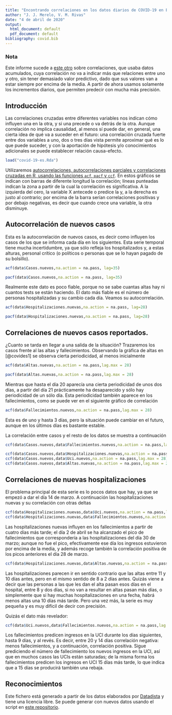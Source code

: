 ```yaml
---
title: "Encontrando correlaciones en los datos diarios de COVID-19 en España"
author: "J. J. Merelo, V. M. Rivas"
date: "4 de abril de 2020"
output:
  html_document: default
  pdf_document: default
bibliography: covid.bib
---
```


### Nota

Este informe sucede a [este otro](https://rpubs.com/jjmerelo/correlaciones-es-covid19) sobre correlaciones, que usaba datos acumulados, cuya correlación no va a indicar más que relaciones entre uno y otro, sin tener demasiado valor predictivo, dado que sus valores van a estar siempre por encima de la media. A partir de ahora usamos solamente los incrementos diarios, que permiten predecir con mucha más precisión.

## Introducción

Las correlaciones cruzadas entre diferentes variables nos indican cómo influyen una en la otra, y si una precede o va detrás de la otra. Aunque correlación no implica causalidad, al menos sí puede dar, en general, una cierta idea de qué va a suceder en el futuro: una correlación cruzada fuerte entre dos variables a uno, dos o tres días vista permite aproximar qué es lo que puede suceder, y con la aportación de hipótesis y/o conocimientos adicionales se puede establecer relación causa-efecto.

```r
load("covid-19-es.Rda")
```

Utilizaremos [autocorrelaciones, autocorrelaciones parciales y correlaciones cruzadas en R, usando las funciones `acf`, `pacf` y `ccf`](https://online.stat.psu.edu/stat510/lesson/8/8.2). En estos gráficos se indican con barras de diferente longitud la correlación; líneas punteadas indican la zona a partir de la cual la correlación es significativa. A la izquierda del cero, la variable X antecede o predice la y, a la derecha es justo al contrario; por encima de la barra serían correlaciones positivas y por debajo negativas, es decir que cuando crece una variable, la otra disminuye.

## Autocorrelación de nuevos casos

Esta es la autocorrelación de nuevos casos, es decir como influyen los casos de los que se informa cada día en los siguientes. Esta serie temporal tiene mucha incertidumbre, ya que sólo refleja los hospitalizados y, a estas alturas, personal crítico (o políticos o personas que se lo hayan pagado de su bolsillo).

```r
acf(data$Casos.nuevos,na.action = na.pass, lag=35)
```


```r
pacf(data$Casos.nuevos,na.action = na.pass, lag=35)
```


Realmente este dato es poco fiable, porque no se sabe cuantas altas hay ni cuantos tests se están haciendo. El dato más fiable es el número de personas hospitalizadas y su cambio cada día. Veamos su autocorrelación.

```r
acf(data$Hospitalizaciones.nuevas,na.action = na.pass, lag=28)
```


```r
pacf(data$Hospitalizaciones.nuevas,na.action = na.pass, lag=28)
```
## Correlaciones de nuevos casos reportados.

¿Cuanto se tarda en llegar a una salida de la situación? Trazaremos los casos frente al las altas y fallecimientos. Observando la gráfica de altas en [@covides1] se observa cierta periodicidad, al menos inicialmente 

```r
acf(data$Altas.nuevas,na.action = na.pass,lag.max = 28)
```
```r
pacf(data$Altas.nuevas,na.action = na.pass,lag.max = 28)
```
Mientras que hasta el día 20 aparecía una cierta periodicidad de unos dos días, a partir del día 21 prácticamente ha desaparecido y sólo hay periodicidad de un sólo día. Esta periodicidad también aparece en los fallecimientos, como se puede ver en el siguiente gráfico de correlación

```r
acf(data$Fallecimientos.nuevos,na.action = na.pass,lag.max = 28)
```

Esta es de uno y hasta 3 días, pero la situación puede cambiar en el futuro, aunque en los últimos días es bastante estable.

La correlación entre casos y el resto de los datos se muestra a continuación

```r
ccf(data$Casos.nuevos,data$Fallecimientos.nuevos,na.action = na.pass,lag.max = 28)

ccf(data$Casos.nuevos,data$Hospitalizaciones.nuevas,na.action = na.pass,lag.max = 28)
ccf(data$Casos.nuevos,data$Uci.nuevos,na.action = na.pass,lag.max = 28)
ccf(data$Casos.nuevos,data$Altas.nuevas,na.action = na.pass,lag.max = 28)
```

## Correlaciones de nuevas hospitalizaciones

El problema principal de esta serie es lo pocos datos que hay, ya que se empezó a dar el día 14 de marzo. A continuación las hospitalizaciones nuevas y su correlación con otras deltas

```r
ccf(data$Hospitalizaciones.nuevas,data$Uci.nuevos,na.action = na.pass,lag.max = 20)
ccf(data$Hospitalizaciones.nuevas,data$Fallecimientos.nuevos,na.action = na.pass,lag.max = 20)
```

Las hospitalizaciones nuevas influyen en los fallecimientos a partir de cuatro días más tarde; el día 2 de abril se ha alcanzado el pico de fallecimientos que correspondería a las hospitalizaciones del día 30 de marzo; aunque no fue el pico, efectivamente ese día los ingresos estuvieron por encima de la media, y además recoge también la correlación positiva de los picos anteriores el día 28 de marzo. 

```r
ccf(data$Hospitalizaciones.nuevas,data$Altas.nuevas,na.action = na.pass,lag.max = 28)
```

Las hospitalizaciones parecen ir en sentido contrario que las altas entre 11 y 10 días antes, pero en el mismo sentido de 8 a 2 días antes. Quizás viene a decir que las personas a las que les dan el alta pasan esos días en el hospital, entre 8 y dos días, si no van a resultar en altas pasan más días, o simplemente que si hay muchas hospitalizaciones en una fecha, habrá menos altas una 10 días más tarde. Pero una vez más, la serie es muy pequeña y es muy difícil de decir con precisión.

Quizás el dato más revelador:

```r
ccf(data$Uci.nuevos,data$Fallecimientos.nuevos,na.action = na.pass,lag.max = 28)
```

Los fallecimientos predicen ingresos en la UCI durante los días siguientes, hasta 9 días, y al revés. Es decir, entre 20 y 14 días correlación negativa: menos fallecimientos, y a continuación, correlación positiva. Sigue prediciendo el número de fallecimiento los nuevos ingresos en la UCI, así que en muchos casos las UCIs están saturadas; de la misma forma los fallecimientos predicen los ingresos en UCI 15 días más tarde, lo que indica que a 15 días se producirá también una rebaja.

## Reconocimientos

Este fichero está generado a partir de los datos elaborados por [Datadista](https://github.com/datadista/datasets) y tiene una licencia libre. Se puede generar con nuevos datos usando el script en [este repositorio](https://github.com/JJ/covid-reports).
